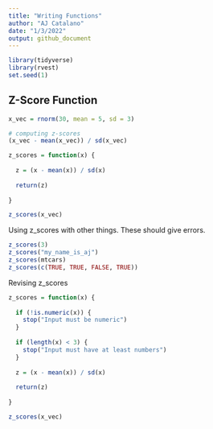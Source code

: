 ```yaml
---
title: "Writing Functions"
author: "AJ Catalano"
date: "1/3/2022"
output: github_document
---
```


```r
library(tidyverse)
library(rvest)
set.seed(1)
```

## Z-Score Function

```r
x_vec = rnorm(30, mean = 5, sd = 3)

# computing z-scores
(x_vec - mean(x_vec)) / sd(x_vec)
```

```r
z_scores = function(x) {
  
  z = (x - mean(x)) / sd(x)
  
  return(z)
  
}

z_scores(x_vec)
```

Using z_scores with other things. These should give errors.

```r
z_scores(3)
z_scores("my_name_is_aj")
z_scores(mtcars)
z_scores(c(TRUE, TRUE, FALSE, TRUE))
```

Revising z_scores

```r
z_scores = function(x) {
  
  if (!is.numeric(x)) {
    stop("Input must be numeric")
  }
  
  if (length(x) < 3) {
    stop("Input must have at least numbers")
  }
    
  z = (x - mean(x)) / sd(x)
  
  return(z)
  
}

z_scores(x_vec)
```

